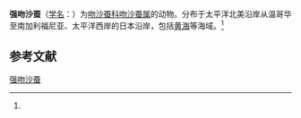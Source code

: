{{Speciesbox
| name = 强吻沙蚕
| status = 
| status_system = 
| image = 
| genus = Glycera
| species = robusta
| authority = (Ehlers, 1868)<ref name='id10481'>{{cite web| url =http://www.bioinfo.cn/db05/BjdwSpecies.php?action=view&id=10481| title =强吻沙蚕| work =《中国动物物种编目数据库》| publisher =中国科学院微生物研究所| author =中国科学院动物研究所| accessdate =2009-04-16| deadurl =yes| archiveurl =https://web.archive.org/web/20160305051521/http://www.bioinfo.cn/db05/BjdwSpecies.php?action=view&id=10481| archivedate =2016-03-05}}</ref>
}}

'''强吻沙蚕'''（[[学名|学名]]：{{lang|la|''Glycera robusta''}}）为[[吻沙蚕科|吻沙蚕科]][[吻沙蚕属|吻沙蚕属]]的动物。分布于太平洋北美沿岸从温哥华至南加利福尼亚、太平洋西岸的日本沿岸，包括[[黄海|黄海]]等海域。<ref name='id10481'/>

== 参考文献 ==
{{reflist}}

{{Wikispecies|Glycera robusta}}
{{Taxonbar|from=Q1866784}}

[[Category:吻沙蚕属|强吻沙蚕]]


{{环节动物小作品}}